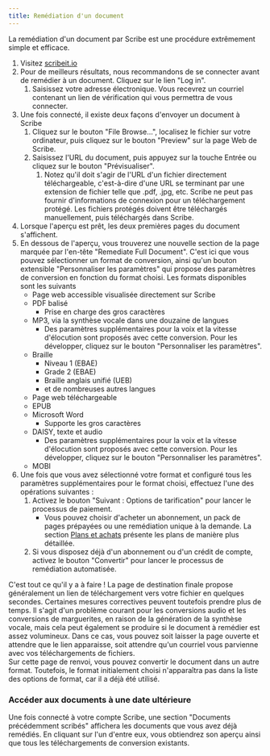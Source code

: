 ```yaml
---
title: Remédiation d'un document
---
```



La remédiation d'un document par Scribe est une procédure extrêmement simple et efficace.
1. Visitez [scribeit.io](https://scribeit.io)
1. Pour de meilleurs résultats, nous recommandons de se connecter avant de remédier à un document. Cliquez sur le lien "Log in".
    1. Saisissez votre adresse électronique. Vous recevrez un courriel contenant un lien de vérification qui vous permettra de vous connecter.
1. Une fois connecté, il existe deux façons d'envoyer un document à Scribe
    1. Cliquez sur le bouton "File Browse...", localisez le fichier sur votre ordinateur, puis cliquez sur le bouton "Preview" sur la page Web de Scribe.
    1. Saisissez l'URL du document, puis appuyez sur la touche Entrée ou cliquez sur le bouton "Prévisualiser".
        1. Notez qu'il doit s'agir de l'URL d'un fichier directement téléchargeable, c'est-à-dire d'une URL se terminant par une extension de fichier telle que .pdf, .jpg, etc. Scribe ne peut pas fournir d'informations de connexion pour un téléchargement protégé. Les fichiers protégés doivent être téléchargés manuellement, puis téléchargés dans Scribe.
1. Lorsque l'aperçu est prêt, les deux premières pages du document s'affichent.
1. En dessous de l'aperçu, vous trouverez une nouvelle section de la page marquée par l'en-tête "Remediate Full Document". C'est ici que vous pouvez sélectionner un format de conversion, ainsi qu'un bouton extensible "Personnaliser les paramètres" qui propose des paramètres de conversion en fonction du format choisi. Les formats disponibles sont les suivants
    * Page web accessible visualisée directement sur Scribe
    * PDF balisé
        * Prise en charge des gros caractères
    * MP3, via la synthèse vocale dans une douzaine de langues
        * Des paramètres supplémentaires pour la voix et la vitesse d'élocution sont proposés avec cette conversion. Pour les développer, cliquez sur le bouton "Personnaliser les paramètres".
    * Braille
        * Niveau 1 (EBAE)
        * Grade 2 (EBAE)
        * Braille anglais unifié (UEB)
        * et de nombreuses autres langues
    * Page web téléchargeable
    * EPUB
    * Microsoft Word
        * Supporte les gros caractères
    * DAISY, texte et audio
        * Des paramètres supplémentaires pour la voix et la vitesse d'élocution sont proposés avec cette conversion. Pour les développer, cliquez sur le bouton "Personnaliser les paramètres".
    * MOBI
1. Une fois que vous avez sélectionné votre format et configuré tous les paramètres supplémentaires pour le format choisi, effectuez l'une des opérations suivantes :
    1. Activez le bouton "Suivant : Options de tarification" pour lancer le processus de paiement.
        * Vous pouvez choisir d'acheter un abonnement, un pack de pages prépayées ou une remédiation unique à la demande. La section [Plans et achats](./plans) présente les plans de manière plus détaillée.
    1. Si vous disposez déjà d'un abonnement ou d'un crédit de compte, activez le bouton "Convertir" pour lancer le processus de remédiation automatisée. 

C'est tout ce qu'il y a à faire ! La page de destination finale propose généralement un lien de téléchargement vers votre fichier en quelques secondes. Certaines mesures correctives peuvent toutefois prendre plus de temps. Il s'agit d'un problème courant pour les conversions audio et les conversions de marguerites, en raison de la génération de la synthèse vocale, mais cela peut également se produire si le document à remédier est assez volumineux. Dans ce cas, vous pouvez soit laisser la page ouverte et attendre que le lien apparaisse, soit attendre qu'un courriel vous parvienne avec vos téléchargements de fichiers.  
Sur cette page de renvoi, vous pouvez convertir le document dans un autre format. Toutefois, le format initialement choisi n'apparaîtra pas dans la liste des options de format, car il a déjà été utilisé.

### Accéder aux documents à une date ultérieure

Une fois connecté à votre compte Scribe, une section "Documents précédemment scribés" affichera les documents que vous avez déjà remédiés. En cliquant sur l'un d'entre eux, vous obtiendrez son aperçu ainsi que tous les téléchargements de conversion existants.